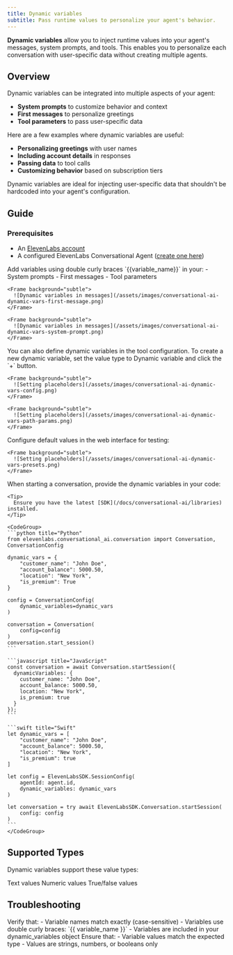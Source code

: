 ```yaml
---
title: Dynamic variables
subtitle: Pass runtime values to personalize your agent's behavior.
---
```


**Dynamic variables** allow you to inject runtime values into your agent's messages, system prompts, and tools. This enables you to personalize each conversation with user-specific data without creating multiple agents.

## Overview

Dynamic variables can be integrated into multiple aspects of your agent:

- **System prompts** to customize behavior and context
- **First messages** to personalize greetings
- **Tool parameters** to pass user-specific data

Here are a few examples where dynamic variables are useful:

- **Personalizing greetings** with user names
- **Including account details** in responses
- **Passing data** to tool calls
- **Customizing behavior** based on subscription tiers

<Info>
  Dynamic variables are ideal for injecting user-specific data that shouldn't be hardcoded into your
  agent's configuration.
</Info>

## Guide

### Prerequisites

- An [ElevenLabs account](https://elevenlabs.io)
- A configured ElevenLabs Conversational Agent ([create one here](/docs/conversational-ai/quickstart))

<Steps>
  <Step title="Define dynamic variables in prompts">
    Add variables using double curly braces `{{variable_name}}` in your:
    - System prompts
    - First messages
    - Tool parameters

    <Frame background="subtle">
      ![Dynamic variables in messages](/assets/images/conversational-ai-dynamic-vars-first-message.png)
    </Frame>

    <Frame background="subtle">
      ![Dynamic variables in messages](/assets/images/conversational-ai-dynamic-vars-system-prompt.png)
    </Frame>

  </Step>

  <Step title="Define dynamic variables in tools">
    You can also define dynamic variables in the tool configuration.
    To create a new dynamic variable, set the value type to Dynamic variable and click the `+` button.

    <Frame background="subtle">
      ![Setting placeholders](/assets/images/conversational-ai-dynamic-vars-config.png)
    </Frame>

    <Frame background="subtle">
      ![Setting placeholders](/assets/images/conversational-ai-dynamic-vars-path-params.png)
    </Frame>

  </Step>

  <Step title="Set placeholders">
    Configure default values in the web interface for testing:

    <Frame background="subtle">
      ![Setting placeholders](/assets/images/conversational-ai-dynamic-vars-presets.png)
    </Frame>

  </Step>

  <Step title="Pass variables at runtime">
    When starting a conversation, provide the dynamic variables in your code:

    <Tip>
      Ensure you have the latest [SDK](/docs/conversational-ai/libraries) installed.
    </Tip>

    <CodeGroup>
    ```python title="Python"
    from elevenlabs.conversational_ai.conversation import Conversation, ConversationConfig

    dynamic_vars = {
        "customer_name": "John Doe",
        "account_balance": 5000.50,
        "location": "New York",
        "is_premium": True
    }

    config = ConversationConfig(
        dynamic_variables=dynamic_vars
    )

    conversation = Conversation(
        config=config
    )
    conversation.start_session()
    ```

    ```javascript title="JavaScript"
    const conversation = await Conversation.startSession({
      dynamicVariables: {
        customer_name: "John Doe",
        account_balance: 5000.50,
        location: "New York",
        is_premium: true
      }
    });
    ```

    ```swift title="Swift"
    let dynamic_vars = [
        "customer_name": "John Doe",
        "account_balance": 5000.50,
        "location": "New York",
        "is_premium": true
    ]

    let config = ElevenLabsSDK.SessionConfig(
        agentId: agent.id,
        dynamic_variables: dynamic_vars
    )

    let conversation = try await ElevenLabsSDK.Conversation.startSession(
        config: config
    )
    ```
    </CodeGroup>

  </Step>
</Steps>

## Supported Types

Dynamic variables support these value types:

<CardGroup cols={3}>
  <Card title="String">Text values</Card>
  <Card title="Number">Numeric values</Card>
  <Card title="Boolean">True/false values</Card>
</CardGroup>

## Troubleshooting

<AccordionGroup>
  <Accordion title="Variables not replacing">
    Verify that: - Variable names match exactly (case-sensitive) - Variables use double curly
    braces: `{{ variable_name }}` - Variables are included in your dynamic_variables object
  </Accordion>
  <Accordion title="Type errors">
    Ensure that: - Variable values match the expected type - Values are strings, numbers, or
    booleans only
  </Accordion>
</AccordionGroup>
